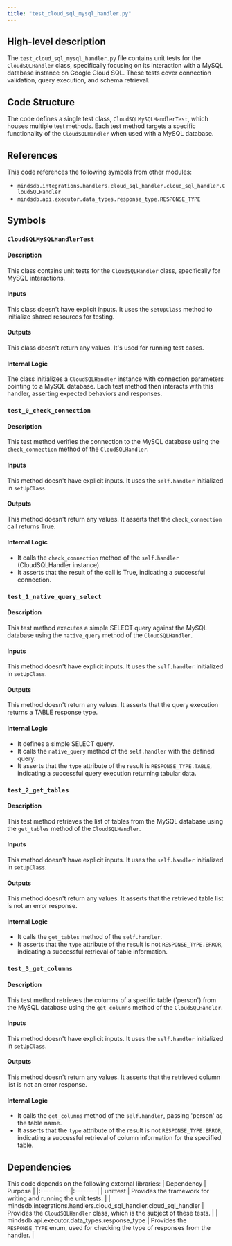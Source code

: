 ```yaml
---
title: "test_cloud_sql_mysql_handler.py"
---
```


## High-level description
The `test_cloud_sql_mysql_handler.py` file contains unit tests for the `CloudSQLHandler` class, specifically focusing on its interaction with a MySQL database instance on Google Cloud SQL. These tests cover connection validation, query execution, and schema retrieval.

## Code Structure
The code defines a single test class, `CloudSQLMySQLHandlerTest`, which houses multiple test methods. Each test method targets a specific functionality of the `CloudSQLHandler` when used with a MySQL database.

## References
This code references the following symbols from other modules:
- `mindsdb.integrations.handlers.cloud_sql_handler.cloud_sql_handler.CloudSQLHandler`
- `mindsdb.api.executor.data_types.response_type.RESPONSE_TYPE`

## Symbols

### `CloudSQLMySQLHandlerTest`
#### Description
This class contains unit tests for the `CloudSQLHandler` class, specifically for MySQL interactions.

#### Inputs
This class doesn't have explicit inputs. It uses the `setUpClass` method to initialize shared resources for testing.

#### Outputs
This class doesn't return any values. It's used for running test cases.

#### Internal Logic
The class initializes a `CloudSQLHandler` instance with connection parameters pointing to a MySQL database. Each test method then interacts with this handler, asserting expected behaviors and responses.

### `test_0_check_connection`
#### Description
This test method verifies the connection to the MySQL database using the `check_connection` method of the `CloudSQLHandler`.

#### Inputs
This method doesn't have explicit inputs. It uses the `self.handler` initialized in `setUpClass`.

#### Outputs
This method doesn't return any values. It asserts that the `check_connection` call returns True.

#### Internal Logic
- It calls the `check_connection` method of the `self.handler` (CloudSQLHandler instance).
- It asserts that the result of the call is True, indicating a successful connection.

### `test_1_native_query_select`
#### Description
This test method executes a simple SELECT query against the MySQL database using the `native_query` method of the `CloudSQLHandler`.

#### Inputs
This method doesn't have explicit inputs. It uses the `self.handler` initialized in `setUpClass`.

#### Outputs
This method doesn't return any values. It asserts that the query execution returns a TABLE response type.

#### Internal Logic
- It defines a simple SELECT query.
- It calls the `native_query` method of the `self.handler` with the defined query.
- It asserts that the `type` attribute of the result is `RESPONSE_TYPE.TABLE`, indicating a successful query execution returning tabular data.

### `test_2_get_tables`
#### Description
This test method retrieves the list of tables from the MySQL database using the `get_tables` method of the `CloudSQLHandler`.

#### Inputs
This method doesn't have explicit inputs. It uses the `self.handler` initialized in `setUpClass`.

#### Outputs
This method doesn't return any values. It asserts that the retrieved table list is not an error response.

#### Internal Logic
- It calls the `get_tables` method of the `self.handler`.
- It asserts that the `type` attribute of the result is not `RESPONSE_TYPE.ERROR`, indicating a successful retrieval of table information.

### `test_3_get_columns`
#### Description
This test method retrieves the columns of a specific table ('person') from the MySQL database using the `get_columns` method of the `CloudSQLHandler`.

#### Inputs
This method doesn't have explicit inputs. It uses the `self.handler` initialized in `setUpClass`.

#### Outputs
This method doesn't return any values. It asserts that the retrieved column list is not an error response.

#### Internal Logic
- It calls the `get_columns` method of the `self.handler`, passing 'person' as the table name.
- It asserts that the `type` attribute of the result is not `RESPONSE_TYPE.ERROR`, indicating a successful retrieval of column information for the specified table.


## Dependencies
This code depends on the following external libraries:
| Dependency | Purpose |
|:-----------|:--------|
| unittest | Provides the framework for writing and running the unit tests. |
| mindsdb.integrations.handlers.cloud_sql_handler.cloud_sql_handler | Provides the `CloudSQLHandler` class, which is the subject of these tests. |
| mindsdb.api.executor.data_types.response_type | Provides the `RESPONSE_TYPE` enum, used for checking the type of responses from the handler. |
